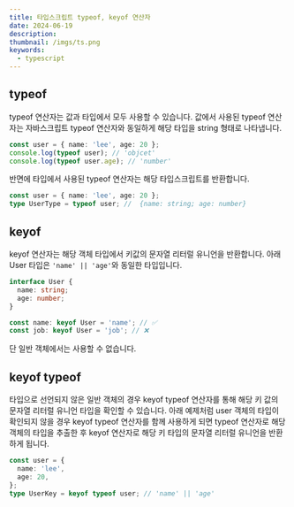 ```yaml
---
title: 타입스크립트 typeof, keyof 연산자
date: 2024-06-19
description:
thumbnail: /imgs/ts.png
keywords:
  - typescript
---
```


## typeof

typeof 연산자는 값과 타입에서 모두 사용할 수 있습니다. 값에서 사용된 typeof 연산자는 자바스크립트 typeof 연산자와 동일하게 해당 타입을 string 형태로 나타냅니다.

```ts
const user = { name: 'lee', age: 20 };
console.log(typeof user); // 'objcet'
console.log(typeof user.age); // 'number'
```

반면에 타입에서 사용된 typeof 연산자는 해당 타입스크립트를 반환합니다.

```ts
const user = { name: 'lee', age: 20 };
type UserType = typeof user; //  {name: string; age: number}
```

## keyof

keyof 연산자는 해당 객체 타입에서 키값의 문자열 리터럴 유니언을 반환합니다. 아래 User 타입은 `'name' || 'age'`와 동일한 타입입니다.

```ts
interface User {
  name: string;
  age: number;
}

const name: keyof User = 'name'; // ✅
const job: keyof User = 'job'; // ❌
```

단 일반 객체에서는 사용할 수 없습니다.

## keyof typeof

타입으로 선언되지 않은 일반 객체의 경우 keyof typeof 연산자를 통해 해당 키 값의 문자열 리터럴 유니언 타입을 확인할 수 있습니다. 아래 예제처럼 user 객체의 타입이 확인되지 않을 경우 keyof typeof 연산자를 함께 사용하게 되면 typeof 연산자로 해당 객체의 타입을 추출한 후 keyof 연산자로 해당 키 타입의 문자열 리터럴 유니언을 반환하게 됩니다.

```ts
const user = {
  name: 'lee',
  age: 20,
};
type UserKey = keyof typeof user; // 'name' || 'age'
```
